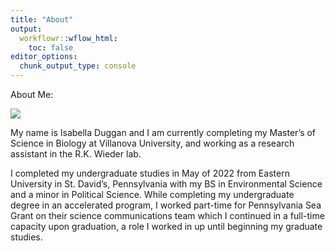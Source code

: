 ```yaml
---
title: "About"
output:
  workflowr::wflow_html:
    toc: false
editor_options:
  chunk_output_type: console
---
```


About Me:

![](assets/bella_grad.JPG)

My name is Isabella Duggan and I am currently completing my Master's of Science in Biology at Villanova University, and working as a research assistant in the R.K. Wieder lab.

I completed my undergraduate studies in May of 2022 from Eastern University in St. David's, Pennsylvania with my BS in Environmental Science and a minor in Political Science. While completing my undergraduate degree in an accelerated program, I worked part-time for Pennsylvania Sea Grant on their science communications team which I continued in a full-time capacity upon graduation, a role I worked in up until beginning my graduate studies.
